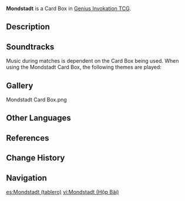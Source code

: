 {{About|the Card Box|for the region|Mondstadt}}
{{Item Infobox
|title        = Mondstadt
|id           = 339500
|image        = Item Mondstadt Card Box.png
|type         = Card Boxes
|quality      = 3
|description  = A small table used as an arena in [[Genius Invokation TCG]] matches. It normally resembles an elevated box a bit more. Some players will place their [[Casket of Tomes]] inside to better carry both around, and once opened up, the various exquisitely built arenas of differing types and styles are then revealed as stages for the duels to come.
|source1      = [[Come Try Genius Invokation TCG!]]
}}
'''Mondstadt''' is a Card Box in [[Genius Invokation TCG]].

==Description==
{{Description|The ceaseless whisper of the breeze plays upon the strings, creating a lovely music.<br>The passionate talk of the wind and flowers is blown away, falling into the heart of the clear spring.|Deck Design Settings Menu}}

==Soundtracks==
Music during matches is dependent on the Card Box being used. When using the Mondstadt Card Box, the following themes are played:
{{Soundtracks by Category Table|type=special_displayed}}

==Gallery==
<gallery>
Mondstadt Card Box.png
</gallery>

==Other Languages==
{{Other Languages|Mondstadt}}

==References==
{{Reflist}}

==Change History==
{{Change History|3.3}}

==Navigation==
{{Genius Invokation TCG Navbox|Card Accessory}}

[[es:Mondstadt (tablero)]]
[[vi:Mondstadt (Hộp Bài)]]